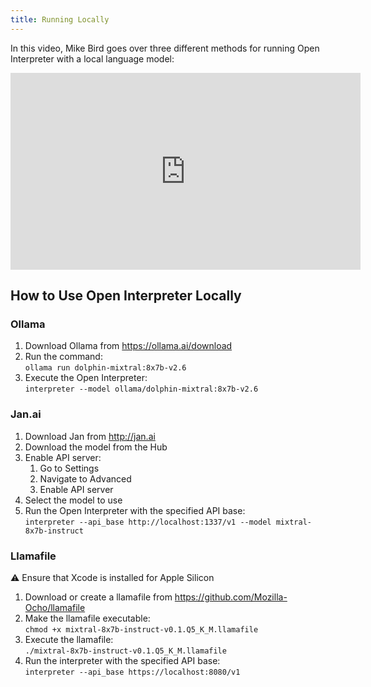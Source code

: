 ```yaml
---
title: Running Locally
---
```


In this video, Mike Bird goes over three different methods for running Open Interpreter with a local language model:

<iframe width="560" height="315" src="https://www.youtube.com/embed/CEs51hGWuGU?si=cN7f6QhfT4edfG5H" title="YouTube video player" frameborder="0" allow="accelerometer; autoplay; clipboard-write; encrypted-media; gyroscope; picture-in-picture; web-share" allowfullscreen></iframe>

## How to Use Open Interpreter Locally

### Ollama

1. Download Ollama from https://ollama.ai/download
2. Run the command:  
`ollama run dolphin-mixtral:8x7b-v2.6`
3. Execute the Open Interpreter:  
`interpreter --model ollama/dolphin-mixtral:8x7b-v2.6`

### Jan.ai

1. Download Jan from http://jan.ai
2. Download the model from the Hub
3. Enable API server:
   1. Go to Settings
   2. Navigate to Advanced
   3. Enable API server
4. Select the model to use
5. Run the Open Interpreter with the specified API base:  
`interpreter --api_base http://localhost:1337/v1 --model mixtral-8x7b-instruct`

### Llamafile

⚠ Ensure that Xcode is installed for Apple Silicon

1. Download or create a llamafile from https://github.com/Mozilla-Ocho/llamafile
2. Make the llamafile executable:  
`chmod +x mixtral-8x7b-instruct-v0.1.Q5_K_M.llamafile`
3. Execute the llamafile:  
`./mixtral-8x7b-instruct-v0.1.Q5_K_M.llamafile`
4. Run the interpreter with the specified API base:  
`interpreter --api_base https://localhost:8080/v1`